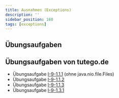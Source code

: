 ```yaml
---
title: Ausnahmen (Exceptions)
description: ''
sidebar_position: 160
tags: [exceptions]
---
```


## Übungsaufgaben


<DocCardList />

## Übungsaufgaben von tutego.de

- Übungsaufgabe
  [I-9-1.1.1](https://tutego.de/javabuch/aufgaben/exception.html#_die_l%C3%A4ngste_zeile_einer_datei_ermitteln)
  (ohne java.nio.file.Files)
- Übungsaufgabe
  [I-9-1.1.2](https://tutego.de/javabuch/aufgaben/exception.html#_ausnahmen_ermitteln_lachen_am_laufenden_band)
- Übungsaufgabe
  [I-9-1.1.3](https://tutego.de/javabuch/aufgaben/exception.html#_string_array_in_int_array_konvertieren_und_nachsichtig_bei_nichtzahlen_sein)
- Übungsaufgabe
  [I-9-1.3.1](https://tutego.de/javabuch/aufgaben/exception.html#_watt_ist_unm%C3%B6glich_mit_eigener_ausnahme_anzeigen)
